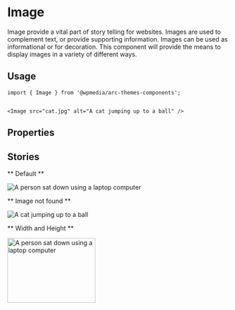 

<Meta title="Components/Image" component={Image} />

# Image

Image provide a vital part of story telling for websites. Images are used to complement text, or provide supporting information.
Images can be used as informational or for decoration. This component will provide the means to display images in a variety of different ways.

## Usage

```
import { Image } from '@wpmedia/arc-themes-components';


<Image src="cat.jpg" alt="A cat jumping up to a ball" />
```

## Properties

<Props of={Image} />

## Stories

** Default **

<Preview>
	<Story name="Default">
		<Image src="/computer-user.jpeg" alt="A person sat down using a laptop computer" />
	</Story>
</Preview>

** Image not found **

<Preview>
	<Story name="Image not found">
		<Image src="cat.jpg" alt="A cat jumping up to a ball" />
	</Story>
</Preview>

** Width and Height **

<Preview>
	<Story name="Width and Height">
		<Image
			src="/computer-user.jpeg"
			alt="A person sat down using a laptop computer"
			width="200"
			height="147"
		/>
	</Story>
</Preview>

